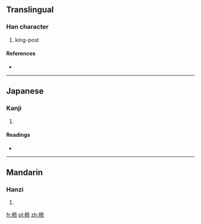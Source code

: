 ==Translingual==

===Han character===
{{Han char|rn=75|rad=木|as=06|sn=10|four=4192<sub>7</sub>|canj=木一月中 (DMBL)}}

# king-post

====References====
* {{Han ref|kx=0523.150|dkj=14727|dj=0911.130|hdz=21196.070|uh=682D|ud=26669|bh=D1E6|bd=53734}}

----

==Japanese==

===Kanji===
{{ja-kanji|grade=|rs=木06}}

# {{defn|Japanese|sort=木06}}

====Readings====
* {{ja-readings|on=[[じ]] (ji), [[に]] (ni)|kun=[[ますがた]] (masugata)}}

----

==Mandarin==

===Hanzi===
{{cmn-hanzi|pin=[[ér]] ([[er2]])|wg=erh<sup>2</sup>}}

# {{defn|Mandarin|sort=木06}}

[[fr:栭]]
[[pl:栭]]
[[zh:栭]]